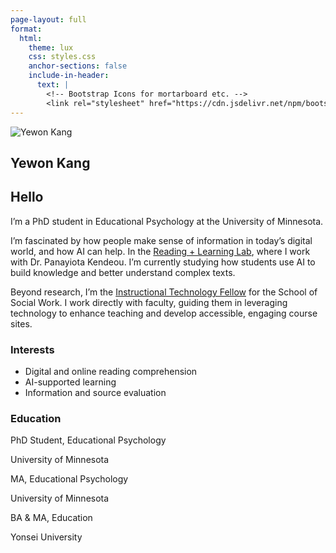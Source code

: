 ```yaml
---
page-layout: full
format:
  html:
    theme: lux
    css: styles.css
    anchor-sections: false
    include-in-header:
      text: |
        <!-- Bootstrap Icons for mortarboard etc. -->
        <link rel="stylesheet" href="https://cdn.jsdelivr.net/npm/bootstrap-icons@1.11.1/font/bootstrap-icons.css">
---
```


::::::::::::::::: about-me-container
<!-- LEFT -->

:::: profile-column
<img src="img/yk.jpg" alt="Yewon Kang" class="profile-pic"/>

<h2>Yewon Kang</h2>

::: contact
<p><a href="mailto:kang0504@umn.edu"><i class="bi bi-envelope-fill"></i></a></p>

<p><a href="https://twitter.com/iamyewonkang" target="_blank"><i class="bi bi-twitter-x"></i> </a></p>

<p><a href="https://www.linkedin.com/in/kangyewon" target="_blank"><i class="bi bi-linkedin"></i> </a></p>
:::
::::

<!-- RIGHT -->

:::::::::::::: {.content-column markdown="1"}
## Hello

I’m a PhD student in Educational Psychology at the University of Minnesota.

I’m fascinated by how people make sense of information in today’s digital world, and how AI can help. In the [Reading + Learning Lab](https://edpsych.umn.edu/research/labs/reading-learning), where I work with Dr. Panayiota Kendeou. I'm currently studying how students use AI to build knowledge and better understand complex texts.

Beyond research, I'm the [Instructional Technology Fellow](https://academics.cehd.umn.edu/digital-education/yewon-kang/) for the School of Social Work. I work directly with faculty, guiding them in leveraging technology to enhance teaching and develop accessible, engaging course sites.

::::::::::::: info-columns
::: interests
### Interests

-   Digital and online reading comprehension\
-   AI-supported learning\
-   Information and source evaluation
:::

::::::::::: education
### Education

:::::: education-element
::: icon
<i class="bi bi-mortarboard-fill"></i>
:::

::: degree
PhD Student, Educational Psychology
:::

::: school
University of Minnesota
:::
::::::

:::::: education-element
::: icon
<i class="bi bi-mortarboard-fill"></i>
:::

::: degree
MA, Educational Psychology
:::

::: school
University of Minnesota
:::
::::::

:::::: education-element
::: icon
<i class="bi bi-mortarboard-fill"></i>
:::

::: degree
BA & MA, Education
:::

::: school
Yonsei University
:::
::::::

:::::::::::
:::::::::::::

<!-- /info-columns -->
::::::::::::::

<!-- /content-column -->
:::::::::::::::::

<!-- /about-me-container -->
